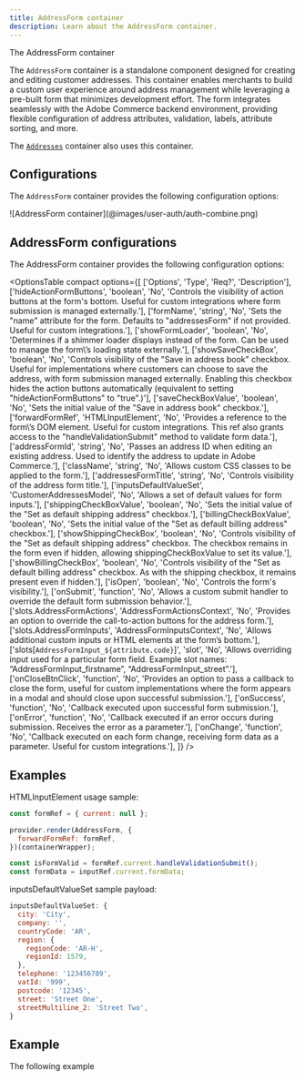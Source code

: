 ```yaml
---
title: AddressForm container
description: Learn about the AddressForm container.
---
```



The AddressForm container 

The `AddressForm` container is a standalone component designed for creating and editing customer addresses. This container enables merchants to build a custom user experience around address management while leveraging a pre-built form that minimizes development effort. The form integrates seamlessly with the Adobe Commerce backend environment, providing flexible configuration of address attributes, validation, labels, attribute sorting, and more.

The [`Addresses`](../addresses/) container also uses this container.

## Configurations

The `AddressForm` container provides the following configuration options:


<Diagram caption="AddressForm container">
  ![AddressForm container](@images/user-auth/auth-combine.png)
</Diagram>

## AddressForm configurations

The AddressForm container provides the following configuration options:

<OptionsTable
compact
    options={[
        ['Options', 'Type', 'Req?', 'Description'],
        ['hideActionFormButtons', 'boolean', 'No', 'Controls the visibility of action buttons at the form\'s bottom. Useful for custom integrations where form submission is managed externally.'],
        ['formName', 'string', 'No', 'Sets the "name" attribute for the form. Defaults to "addressesForm" if not provided. Useful for custom integrations.'],
        ['showFormLoader', 'boolean', 'No', 'Determines if a shimmer loader displays instead of the form. Can be used to manage the form\’s loading state externally.'],
        ['showSaveCheckBox', 'boolean', 'No', 'Controls visibility of the "Save in address book" checkbox. Useful for implementations where customers can choose to save the address, with form submission managed externally. Enabling this checkbox hides the action buttons automatically (equivalent to setting "hideActionFormButtons" to "true".)'],
        ['saveCheckBoxValue', 'boolean', 'No', 'Sets the initial value of the "Save in address book" checkbox.'],
        ['forwardFormRef', 'HTMLInputElement', 'No', 'Provides a reference to the form\’s DOM element. Useful for custom integrations. This ref also grants access to the "handleValidationSubmit" method to validate form data.'],
        ['addressFormId', 'string', 'No', 'Passes an address ID when editing an existing address. Used to identify the address to update in Adobe Commerce.'],
        ['className', 'string', 'No', 'Allows custom CSS classes to be applied to the form.'],
        ['addressesFormTitle', 'string', 'No', 'Controls visibility of the address form title.'],
        ['inputsDefaultValueSet', 'CustomerAddressesModel', 'No', 'Allows a set of default values for form inputs.'],
        ['shippingCheckBoxValue', 'boolean', 'No', 'Sets the initial value of the "Set as default shipping address" checkbox.'],
        ['billingCheckBoxValue', 'boolean', 'No', 'Sets the initial value of the "Set as default billing address" checkbox.'],
        ['showShippingCheckBox', 'boolean', 'No', 'Controls visibility of the "Set as default shipping address" checkbox. The checkbox remains in the form even if hidden, allowing shippingCheckBoxValue to set its value.'],
        ['showBillingCheckBox', 'boolean', 'No', 'Controls visibility of the "Set as default billing address" checkbox. As with the shipping checkbox, it remains present even if hidden.'],
        ['isOpen', 'boolean', 'No', 'Controls the form\'s visibility.'],
        ['onSubmit', 'function', 'No', 'Allows a custom submit handler to override the default form submission behavior.'],
        ['slots.AddressFormActions', 'AddressFormActionsContext', 'No', 'Provides an option to override the call-to-action buttons for the address form.'],
        ['slots.AddressFormInputs', 'AddressFormInputsContext', 'No', 'Allows additional custom inputs or HTML elements at the form’s bottom.'],
        ['slots\[`AddressFormInput_${attribute.code}`]', 'slot', 'No', 'Allows overriding input used for a particular form field. Example slot names: “AddressFormInput_firstname”, “AddressFormInput_street”.'],
        ['onCloseBtnClick', 'function', 'No', 'Provides an option to pass a callback to close the form, useful for custom implementations where the form appears in a modal and should close upon successful submission.'],
        ['onSuccess', 'function', 'No', 'Callback executed upon successful form submission.'],
        ['onError', 'function', 'No', 'Callback executed if an error occurs during submission. Receives the error as a parameter.'],
        ['onChange', 'function', 'No', 'Callback executed on each form change, receiving form data as a parameter. Useful for custom integrations.'],
    ]}
/>

## Examples

HTMLInputElement usage sample:

```javascript
const formRef = { current: null };

provider.render(AddressForm, {
  forwardFormRef: formRef,
})(containerWrapper);

const isFormValid = formRef.current.handleValidationSubmit();
const formData = inputRef.current.formData;

```

inputsDefaultValueSet sample payload:

```javascript
inputsDefaultValueSet: {
  city: 'City',
  company: '',
  countryCode: 'AR',
  region: {
    regionCode: 'AR-H',
    regionId: 1579,
  },
  telephone: '123456789',
  vatId: '999',
  postcode: '12345',
  street: 'Street One',
  streetMultiline_2: 'Street Two',
}
```



## Example

The following example 

